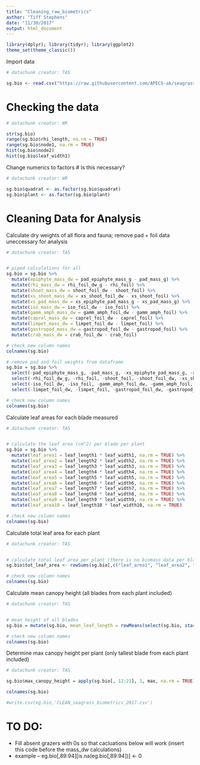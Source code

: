 ```yaml
---
title: "Cleaning_raw_biometrics"
author: "Tiff Stephens"
date: "11/30/2017"
output: html_document
---
```



```r
library(dplyr); library(tidyr); library(ggplot2)
theme_set(theme_classic())
```

Import data
```r
# datachunk creator: TAS

sg.bio <- read.csv("https://raw.githubusercontent.com/APECS-ak/seagrass_2017/master/RAW_seagrass_biometrics_2017.csv", stringsAsFactors = FALSE, header = TRUE)
```

# Checking the data
```r
# datachunk creator: WR

str(sg.bio)
range(sg.bio$rhi_length, na.rm = TRUE)
range(sg.bio$node1, na.rm = TRUE)
hist(sg.bio$node2)
hist(sg.bio$leaf_width1)
```

Change numerics to factors
# Is this necessary? 
```r
# datachunk creator: WR

sg.bio$quadrat <- as.factor(sg.bio$quadrat)
sg.bio$plant <- as.factor(sg.bio$plant)
```



# Cleaning Data for Analysis

Calculate dry weights of all flora and fauna; remove pad + foil data uneccessary for analysis
```r
# datachunk creator: TAS


# piped calculations for all
sg.bio = sg.bio %>% 
  mutate(epiphyte_mass_dw = pad_epiphyte_mass_g - pad_mass_g) %>%
  mutate(rhi_mass_dw = rhi_foil_dw_g - rhi_foil) %>%
  mutate(shoot_mass_dw = shoot_foil_dw - shoot_foil) %>%
  mutate(xs_shoot_mass_dw = xs_shoot_foil_dw - xs_shoot_foil) %>%
  mutate(xs_pad_mass_dw = xs_epiphyte_pad_mass_g - xs_pad_mass_g) %>%
  mutate(iso_mass_dw = iso_foil_dw - iso_foil) %>%
  mutate(gamm_amph_mass_dw = gamm_amph_foil_dw - gamm_amph_foil) %>%
  mutate(caprel_mass_dw = caprel_foil_dw - caprel_foil) %>%
  mutate(limpet_mass_dw = limpet_foil_dw - limpet_foil) %>%
  mutate(gastropod_mass_dw = gastropod_foil_dw - gastropod_foil) %>%
  mutate(crab_mass_dw = crab_foil_dw - crab_foil) 

# check new column names
colnames(sg.bio)

# remove pad and foil weights from dataframe 
sg.bio = sg.bio %>% 
  select(-pad_epiphyte_mass_g, -pad_mass_g, -xs_epiphyte_pad_mass_g, -xs_pad_mass_g) %>% #pads
  select(-rhi_foil_dw_g, -rhi_foil, -shoot_foil, -shoot_foil_dw, -xs_shoot_foil_dw, -xs_shoot_foil) %>% #seagrass
  select(-iso_foil_dw, -iso_foil, -gamm_amph_foil_dw, -gamm_amph_foil, -caprel_foil_dw, -caprel_foil, -crab_foil_dw, -crab_foil) %>% #crustaceans
  select(-limpet_foil_dw, -limpet_foil, -gastropod_foil_dw, -gastropod_foil) #molluscs

# check new column names
colnames(sg.bio)
```


Calculate leaf areas for each blade measured
```r
# datachunk creator: TAS


# calculate the leaf area (cm^2) per blade per plant
sg.bio = sg.bio %>% 
  mutate(leaf_area1 = leaf_length1 * leaf_width1, na.rm = TRUE) %>%
  mutate(leaf_area2 = leaf_length2 * leaf_width2, na.rm = TRUE) %>%
  mutate(leaf_area3 = leaf_length3 * leaf_width3, na.rm = TRUE) %>%
  mutate(leaf_area4 = leaf_length4 * leaf_width4, na.rm = TRUE) %>%
  mutate(leaf_area5 = leaf_length5 * leaf_width5, na.rm = TRUE) %>%
  mutate(leaf_area6 = leaf_length6 * leaf_width6, na.rm = TRUE) %>%
  mutate(leaf_area7 = leaf_length7 * leaf_width7, na.rm = TRUE) %>%
  mutate(leaf_area8 = leaf_length8 * leaf_width8, na.rm = TRUE) %>%
  mutate(leaf_area9 = leaf_length9 * leaf_width9, na.rm = TRUE) %>%
  mutate(leaf_area10 = leaf_length10 * leaf_width10, na.rm = TRUE)

# check new column names
colnames(sg.bio)
```

Calculate total leaf area for each plant
```r
# datachunk creator: TAS


# calculate total leaf area per plant (there is no biomass data per blade so need to combine all blades)
sg.bio$tot_leaf_area <- rowSums(sg.bio[,c("leaf_area1", "leaf_area2", "leaf_area3", "leaf_area4", "leaf_area5", "leaf_area6", "leaf_area7", "leaf_area8", "leaf_area9", "leaf_area10")], na.rm = TRUE)

# check new column names
colnames(sg.bio)
```

Calculate mean canopy height (all blades from each plant included)
```r
# datachunk creator: TAS


# mean height of all blades
sg.bio = mutate(sg.bio, mean_leaf_length = rowMeans(select(sg.bio, starts_with("leaf_length")), na.rm = TRUE))

# check new column names
colnames(sg.bio)
```

Determine max canopy height per plant (only tallest blade from each plant included)
```r
# datachunk creator: TAS

sg.bio$max_canopy_height = apply(sg.bio[, 12:21], 1, max, na.rm = TRUE)

colnames(sg.bio)
```

```r
#write.csv(eg.bio,'CLEAN_seagrass_biometrics_2017.csv')
```






# TO DO: 

+ Fill absent grazers with 0s so that cacluations below will work (insert this code before the mass_dw calculations)
+ example -- eg.bio[,89:94][is.na(eg.bio[,89:94])] <- 0

























